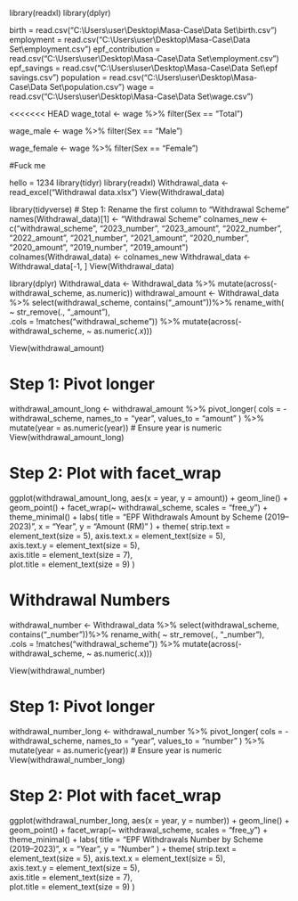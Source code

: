 library(readxl)
library(dplyr)

birth = read.csv("C:\\Users\\user\\Desktop\\Masa-Case\\Data Set\\birth.csv")
employment = read.csv("C:\\Users\\user\\Desktop\\Masa-Case\\Data Set\\employment.csv")
epf_contribution = read.csv("C:\\Users\\user\\Desktop\\Masa-Case\\Data Set\\employment.csv")
epf_savings = read.csv("C:\\Users\\user\\Desktop\\Masa-Case\\Data Set\\epf savings.csv")
population = read.csv("C:\\Users\\user\\Desktop\\Masa-Case\\Data Set\\population.csv")
wage = read.csv("C:\\Users\\user\\Desktop\\Masa-Case\\Data Set\\wage.csv")


<<<<<<< HEAD
wage_total <- wage %>%
  filter(Sex == "Total")

wage_male <- wage %>%
  filter(Sex == "Male")

wage_female <- wage %>%
  filter(Sex == "Female")
  
  #Fuck me
  
  hello = 1234
library(tidyr)
library(readxl)
Withdrawal_data <- read_excel("Withdrawal data.xlsx")
View(Withdrawal_data)

library(tidyverse)
# Step 1: Rename the first column to "Withdrawal Scheme"
names(Withdrawal_data)[1] <- "Withdrawal Scheme"
colnames_new <- c("withdrawal_scheme", "2023_number", "2023_amount", 
                  "2022_number", "2022_amount", "2021_number", "2021_amount", 
                  "2020_number", "2020_amount", "2019_number", "2019_amount")
colnames(Withdrawal_data) <- colnames_new
Withdrawal_data <- Withdrawal_data[-1, ]
View(Withdrawal_data)

library(dplyr)
Withdrawal_data <- Withdrawal_data %>%
  mutate(across(-withdrawal_scheme, as.numeric))
withdrawal_amount <- Withdrawal_data %>%
  select(withdrawal_scheme, contains("_amount"))%>%
  rename_with(
    ~ str_remove(., "_amount"),                  
    .cols = !matches("withdrawal_scheme")) %>%
  mutate(across(-withdrawal_scheme, ~ as.numeric(.x)))

View(withdrawal_amount)

# Step 1: Pivot longer
withdrawal_amount_long <- withdrawal_amount %>%
  pivot_longer(
    cols = -withdrawal_scheme,
    names_to = "year",
    values_to = "amount"
  ) %>%
  mutate(year = as.numeric(year))  # Ensure year is numeric
View(withdrawal_amount_long)

# Step 2: Plot with facet_wrap
ggplot(withdrawal_amount_long, aes(x = year, y = amount)) +
  geom_line() +
  geom_point() +
  facet_wrap(~ withdrawal_scheme, scales = "free_y") +
  theme_minimal() +
  labs(
    title = "EPF Withdrawals Amount by Scheme (2019–2023)",
    x = "Year",
    y = "Amount (RM)"
  ) +
  theme(
    strip.text = element_text(size = 5), 
    axis.text.x = element_text(size = 5),   
    axis.text.y = element_text(size = 5),   
    axis.title = element_text(size = 7),   
    plot.title = element_text(size = 9)
  )

# Withdrawal Numbers
withdrawal_number <- Withdrawal_data %>%
  select(withdrawal_scheme, contains("_number"))%>%
  rename_with(
    ~ str_remove(., "_number"),                  
    .cols = !matches("withdrawal_scheme")) %>%
  mutate(across(-withdrawal_scheme, ~ as.numeric(.x)))

View(withdrawal_number)

# Step 1: Pivot longer
withdrawal_number_long <- withdrawal_number %>%
  pivot_longer(
    cols = -withdrawal_scheme,
    names_to = "year",
    values_to = "number"
  ) %>%
  mutate(year = as.numeric(year))  # Ensure year is numeric
View(withdrawal_number_long)

# Step 2: Plot with facet_wrap
ggplot(withdrawal_number_long, aes(x = year, y = number)) +
  geom_line() +
  geom_point() +
  facet_wrap(~ withdrawal_scheme, scales = "free_y") +
  theme_minimal() +
  labs(
    title = "EPF Withdrawals Number by Scheme (2019–2023)",
    x = "Year",
    y = "Number"
  ) +
  theme(
    strip.text = element_text(size = 5), 
    axis.text.x = element_text(size = 5),   
    axis.text.y = element_text(size = 5),   
    axis.title = element_text(size = 7),   
    plot.title = element_text(size = 9)
  )

